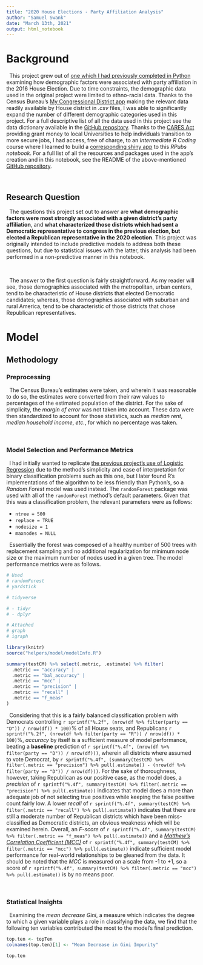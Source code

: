 ```yaml
---
title: "2020 House Elections - Party Affiliation Analysis"
author: "Samuel Swank"
date: "March 13th, 2021"
output: html_notebook
---
```


# Background

|   This project grew out of [one which I had previously completed in Python](https://github.com/shengjiyang/2016-House-Results) examining how demographic factors were associated with party affiliation in the 2016 House Election. Due to time constraints, the demographic data used in the original project were limited to ethno-racial data. Thanks to the Census Bureau's [My Congressional District app](https://www.census.gov/mycd/) making the relevant data readily available by House district in *.csv* files, I was able to significantly expand the number of different demographic categories used in this project. For a full descriptive list of all the data used in this project see the data dictionary available in the [GitHub repository](https://github.com/shengjiyang/2020-House-Flipped-Seats). Thanks to the [CARES Act](https://home.treasury.gov/policy-issues/cares) providing grant money to local Universities to help individuals transition to more secure jobs, I had access, free of charge, to an *Intermediate R Coding* course where I learned to build a [corresponding shiny app](https://samuelswank.shinyapps.io/2020-House-Results/) to this *RPubs notebook*. For a full list of all the resources and packages used in the app's creation and in this notebook, see the README of the above-mentioned [GitHub repository](https://github.com/shengjiyang/2020-House-Flipped-Seats).

\  

## Research Question

|   The questions this project set out to answer are **what demographic factors were most strongly associated with a given district's party affiliation**, and **what characterized those districts which had sent a Democratic representative to congress in the previous election, but elected a Republican representative in the 2020 election**. This project was originally intended to include predictive models to address both these questions, but due to statistical issues with the latter, this analysis had been performed in a non-predictive manner in this notebook.

\  

|   The answer to the first question is fairly straightforward. As my reader will see, those demographics associated with the metropolitan, urban centers, tend to be characteristic of House districts that elected Democratic candidates; whereas, those demographics associated with suburban and rural America, tend to be characteristic of those districts that chose Republican representatives.

# Model

## Methodology

### Preprocessing

|   The Census Bureau's estimates were taken, and wherein it was reasonable to do so, the estimates were converted from their raw values to percentages of the estimated population of the district. For the sake of simplicity, the *margin of error* was not taken into account. These data were then standardized to account for those statistics, such as *median rent*, *median household income*, *etc.*, for which no percentage was taken.

\  

### Model Selection and Performance Metrics

|   I had initially wanted to replicate [the previous project's use of Logistic Regression](https://medium.com/swlh/democrat-or-republican-politics-and-logistic-regression-7639648be5f0) due to the method's simplicity and ease of interpretation for binary classification problems such as this one, but I later found R's implementations of the algorithm to be less friendly than Python's, so a *Random Forest* model was used instead. The `randomForest` package was used with all of the `randomForest` method's default parameters. Given that this was a classification problem, the relevant parameters were as follows: 

- `ntree = 500` 
- `replace = TRUE` 
- `nodesize = 1`
- `maxnodes = NULL`

|   Essentially the forest was composed of a healthy number of 500 trees with replacement sampling and no additional regularization for minimum node size or the maximum number of nodes used in a given tree. The model performance metrics were as follows.

```r
# Used
# randomForest
# yardstick

# tidyverse

# - tidyr
# - dplyr

# Attached
# graph
# igraph

library(knitr)
source("helpers/model/modelInfo.R")
```

```r
summary(testCM) %>% select(.metric, .estimate) %>% filter(
  .metric == "accuracy" |
  .metric == "bal_accuracy" |
  .metric == "mcc" |
  .metric == "precision" |
  .metric == "recall" | 
  .metric == "f_meas"
)
```

|   Considering that this is a fairly balanced classification problem with Democrats controlling `r sprintf("%.2f", (nrow(df %>% filter(party == "D")) / nrow(df)) * 100)`% of all House seats, and Republicans `r sprintf("%.2f", (nrow(df %>% filter(party == "R")) / nrow(df)) * 100)`%, *accuracy* by itself is a sufficient measure of model performance, beating a **baseline** prediction of `r sprintf("%.4f", (nrow(df %>% filter(party == "D")) / nrow(df)))`, wherein all districts where assumed to vote Democrat, by `r sprintf("%.4f", (summary(testCM) %>% filter(.metric == "precision") %>% pull(.estimate)) - (nrow(df %>% filter(party == "D")) / nrow(df)))`. For the sake of thoroughness, however, taking Republican as our positive case, as the model does, a *precision* of `r sprintf("%.4f", summary(testCM) %>% filter(.metric == "precision") %>% pull(.estimate))` indicates that model does a more than adequate job of not selecting true positives while keeping the false positive count fairly low. A lower *recall* of `r sprintf("%.4f", summary(testCM) %>% filter(.metric == "recall") %>% pull(.estimate))` indicates that there are still a moderate number of Republican districts which have been miss-classified as Democratic districts, an obvious weakness which will be examined herein. Overall, an *F-score* of `r sprintf("%.4f", summary(testCM) %>% filter(.metric == "f_meas") %>% pull(.estimate))` and a [*Matthew's Correlation Coefficient (MCC)*](https://towardsdatascience.com/the-best-classification-metric-youve-never-heard-of-the-matthews-correlation-coefficient-3bf50a2f3e9a) of `r sprintf("%.4f", summary(testCM) %>% filter(.metric == "mcc") %>% pull(.estimate))` indicate sufficient model performance for real-world relationships to be gleaned from the data. It should be noted that the *MCC* is measured on a scale from -1 to +1, so a score of `r sprintf("%.4f", summary(testCM) %>% filter(.metric == "mcc") %>% pull(.estimate))` is by no means poor.

\  

### Statistical Insights

|   Examining the *mean decrease Gini*, a measure which indicates the degree to which a given variable plays a role in classifying the data, we find that the following ten variables contributed the most to the model's final prediction.

```r
top.ten <- topTen
colnames(top.ten)[1] <- "Mean Decrease in Gini Impurity"
```

```r
top.ten
```

